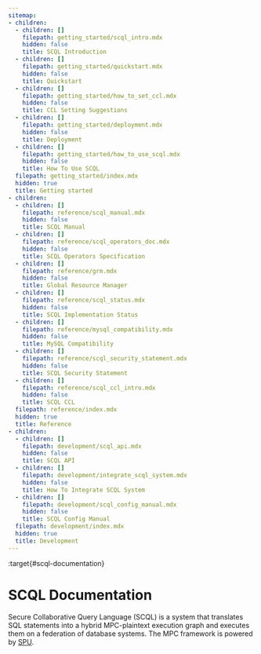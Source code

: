 ```yaml
---
sitemap:
- children:
  - children: []
    filepath: getting_started/scql_intro.mdx
    hidden: false
    title: SCQL Introduction
  - children: []
    filepath: getting_started/quickstart.mdx
    hidden: false
    title: Quickstart
  - children: []
    filepath: getting_started/how_to_set_ccl.mdx
    hidden: false
    title: CCL Setting Suggestions
  - children: []
    filepath: getting_started/deployment.mdx
    hidden: false
    title: Deployment
  - children: []
    filepath: getting_started/how_to_use_scql.mdx
    hidden: false
    title: How To Use SCQL
  filepath: getting_started/index.mdx
  hidden: true
  title: Getting started
- children:
  - children: []
    filepath: reference/scql_manual.mdx
    hidden: false
    title: SCQL Manual
  - children: []
    filepath: reference/scql_operators_doc.mdx
    hidden: false
    title: SCQL Operators Specification
  - children: []
    filepath: reference/grm.mdx
    hidden: false
    title: Global Resource Manager
  - children: []
    filepath: reference/scql_status.mdx
    hidden: false
    title: SCQL Implementation Status
  - children: []
    filepath: reference/mysql_compatibility.mdx
    hidden: false
    title: MySQL Compatibility
  - children: []
    filepath: reference/scql_security_statement.mdx
    hidden: false
    title: SCQL Security Statement
  - children: []
    filepath: reference/scql_ccl_intro.mdx
    hidden: false
    title: SCQL CCL
  filepath: reference/index.mdx
  hidden: true
  title: Reference
- children:
  - children: []
    filepath: development/scql_api.mdx
    hidden: false
    title: SCQL API
  - children: []
    filepath: development/integrate_scql_system.mdx
    hidden: false
    title: How To Integrate SCQL System
  - children: []
    filepath: development/scql_config_manual.mdx
    hidden: false
    title: SCQL Config Manual
  filepath: development/index.mdx
  hidden: true
  title: Development
---
```


:target{#scql-documentation}

# SCQL Documentation

Secure Collaborative Query Language (SCQL) is a system that translates SQL statements into a hybrid MPC-plaintext execution graph and executes them on a federation of database systems. The MPC framework is powered by [SPU](https://github.com/secretflow/spu).

<TableOfContents />
